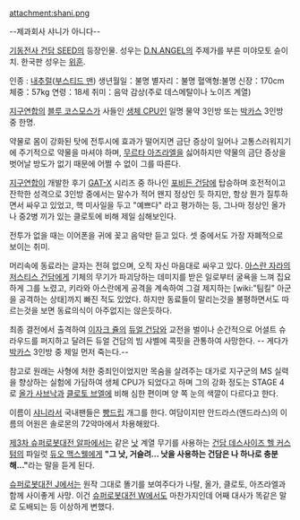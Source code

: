 attachment:shani.png

--제과회사 샤니가 아니다--

[[기동전사 건담 SEED]]의 등장인물. 성우는 [[D.N.ANGEL]]의 주제가를 부른 미야모토 슌이치. 한국판 성우는 [[위훈]].

인종 : [[내추럴]]([[부스티드 맨]])
생년월일：불명 
별자리：불명 
혈액형:불명 
신장：170cm 
체중：57kg 
연령：18세
취미：음악 감상(주로 데스메탈이나 노이즈 계열)


[[지구연합]]의 [[블루 코스모스]]가 사들인 [[생체 CPU]]인 일명 물약 3인방 또는 [[박카스]] 3인방 중 한명.

약물로 몸이 강화된 탓에 전투시에 효과가 떨어지면 금단 증상이 일어나 고통스러워지기에 주기적으로 약물을 마셔야 하며, [[무르타 아즈라엘]]을 싫어하지만 약물의 금단 증상을 벗어날 방도가 없기 때문에 어쩔 수 없이 그를 따른다.

[[지구연합]]이 개발한 후기 [[GAT-X]] 시리즈 중 하나인 [[포비든 건담]]에 탑승하며 호전적이고 잔학한 성격으로 3인방 중에서는 말수가 적어 왠지 정상인 듯 하지만, 항상 뭔가 질투하면서 싸우고 있었고, 핵 미사일을 두고 "예쁘다" 라고 평가하는 등, 그나마 정상인 올가나 중2병 끼가 있는 클로토에 비해 제일 심해보인다. 

전투가 없을 때는 이어폰을 귀에 꽂고 음악만 듣고 있다. 셋 중에서도 가장 자폐적으로 보이는 취미.

머리속에 동료라는 글자는 전혀 없으며, 오직 자신 마음대로 싸우고 있다. [[아스란 자라]]의 [[저스티스 건담]]에게 기체의 무기가 파괴당하는 데미지를 받은 일로부터 굴욕을 느껴 집요하게 그를 노렸고, 키라와 아스란에게 공격을 계속하여 그걸 제지하는 [wiki:"팀킬" 아군을 공격하는 상태]까지 빠진 적도 있었다. 하지만 동료들이 말리는것을 불평하면서도 따르는것을 보면 동료의식이 아주없지는 않은듯하다.

최종 결전에서 출격하여 [[이자크 쥴]]의 [[듀얼 건담]]와 교전을 벌이나 순간적으로 어셜트 슈라우드를 퍼지하고 달려든 듀얼 건담의 빔 샤벨에 콕핏을 관통하여 사망한다. -- 게다가 [[박카스]] 3인방 중 제일 먼저 죽는다.--

참고로 원래는 사형에 처한 중죄인이었지만 목숨을 살려주는 대가로 지구군의 MS 실력을 향상하는 실험에 가담하여 생체 CPU가 되었다고 하며 그의 강화 정도는 STAGE 4로 [[올가 사브낙]]과 [[클로토 브엘]]에 비해 심한 편이며 양 쪽 눈의 색깔이 다르다고 한다.

이름이 [[샤니]]라서 국내팬들은 [[빵]]드립 개그를 한다.
여담이지만 안드라스(앤드라스)의 이름의 어원은 솔로몬의 72악마에서 차용해왔다.

[[제3차 슈퍼로봇대전 알파]]에서는 같은 [[낫]] 계열 무기를 사용하는 [[건담 데스사이즈 헬 커스텀]]의 파일럿 [[듀오 맥스웰]]에게 '''"그 낫, 거슬려... 낫을 사용하는 건담은 나 하나로 충분해..."'''라는 말을 듣게 된다. 

[[슈퍼로봇대전 J]]에서는 원작 그대로 똘기를 보여주다가 나탈, 올가, 클로토, 아즈라엘과 함께 사이좋게 사망. 이건 [[슈퍼로봇대전 W]]에서도 마찬가지인데 어째 대사가 똑같은 말로 도배되는 등 이상하게 변했다.
